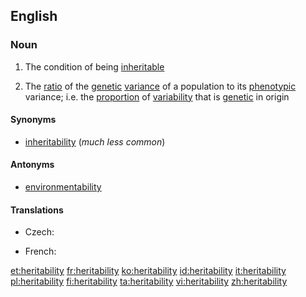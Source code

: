 ==English==

===Noun===
{{wikipedia}}
{{en-noun|~|heritabilities}}

# {{context|uncountable|lang=en}} The condition of being [[inheritable]]
# {{context|countable|genetics|lang=en}} The [[ratio]] of the [[genetic]] [[variance]] of a population to its [[phenotypic]] variance; i.e. the [[proportion]] of [[variability]] that is [[genetic]] in origin

====Synonyms====
* [[inheritability]] (''much less common'')

====Antonyms====
* [[environmentability]]

====Translations====
{{trans-top|the ratio of the genetic variance of a population to its phenotypic variance}}
* Czech: {{t|cs|dědivost|f}}
{{trans-mid}}
* French: {{t+|fr|héritabilité|f}}
{{trans-bottom}}

[[et:heritability]]
[[fr:heritability]]
[[ko:heritability]]
[[id:heritability]]
[[it:heritability]]
[[pl:heritability]]
[[fi:heritability]]
[[ta:heritability]]
[[vi:heritability]]
[[zh:heritability]]